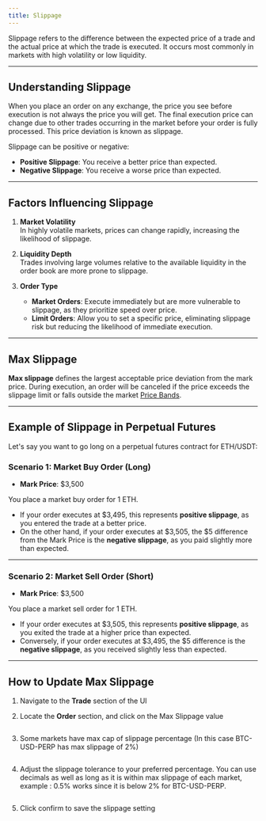 ```yaml
---
title: Slippage
---
```


Slippage refers to the difference between the expected price of a trade and the actual price at which the trade is executed. It occurs most commonly in markets with high volatility or low liquidity.

---

## Understanding Slippage  
When you place an order on any exchange, the price you see before execution is not always the price you will get. The final execution price can change due to other trades occurring in the market before your order is fully processed. This price deviation is known as slippage.  

Slippage can be positive or negative:  
- **Positive Slippage**: You receive a better price than expected.  
- **Negative Slippage**: You receive a worse price than expected.  

---

## Factors Influencing Slippage  
1. **Market Volatility**  
   In highly volatile markets, prices can change rapidly, increasing the likelihood of slippage.  

2. **Liquidity Depth**  
   Trades involving large volumes relative to the available liquidity in the order book are more prone to slippage.

3. **Order Type**  
   - **Market Orders**: Execute immediately but are more vulnerable to slippage, as they prioritize speed over price.  
   - **Limit Orders**: Allow you to set a specific price, eliminating slippage risk but reducing the likelihood of immediate execution.

---

## Max Slippage  

**Max slippage** defines the largest acceptable price deviation from the mark price. During execution, an order will be canceled if the price exceeds the slippage limit or falls outside the market [Price Bands](https://docs.paradex.trade/documentation/risk-system/price-bands).

---

## Example of Slippage in Perpetual Futures  

Let's say you want to go long on a perpetual futures contract for ETH/USDT:  

### Scenario 1: Market Buy Order (Long)  
- **Mark Price**: \$3,500  

You place a market buy order for 1 ETH.  
- If your order executes at \$3,495, this represents **positive slippage**, as you entered the trade at a better price.  
- On the other hand, if your order executes at \$3,505, the \$5 difference from the Mark Price is the **negative slippage**, as you paid slightly more than expected.  

---

### Scenario 2: Market Sell Order (Short)  
- **Mark Price**: \$3,500  

You place a market sell order for 1 ETH.  
- If your order executes at \$3,505, this represents **positive slippage**, as you exited the trade at a higher price than expected.  
- Conversely, if your order executes at \$3,495, the \$5 difference is the **negative slippage**, as you received slightly less than expected.  

--- 

## How to Update Max Slippage  
1. Navigate to the **Trade** section of the UI

2. Locate the **Order** section, and click on the Max Slippage value

<Frame>
  <img src="../../assets/Slippage-1.png" alt="" />
</Frame>

3. Some markets have max cap of slippage percentage (In this case BTC-USD-PERP has max slippage of 2%)

<Frame>
  <img src="../../assets/Slippage-2.png" alt="" />
</Frame>

4. Adjust the slippage tolerance to your preferred percentage. You can use decimals as well as long as it is within max slippage of each market, example : 0.5% works since it is below 2% for BTC-USD-PERP.

<Frame>
  <img src="../../assets/Slippage-3.png" alt="" />
</Frame>

5. Click confirm to save the slippage setting

<Frame>
  <img src="../../assets/Slippage-4.png" alt="" />
</Frame>